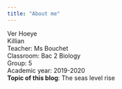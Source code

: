 ```yaml
---
title: "About me"
---
```

Ver Hoeye  
Killian  
Teacher: Ms Bouchet  
Classroom: Bac 2 Biology  
Group: 5  
Academic year: 2019-2020  
__Topic of this blog__: The seas level rise  



 

 
